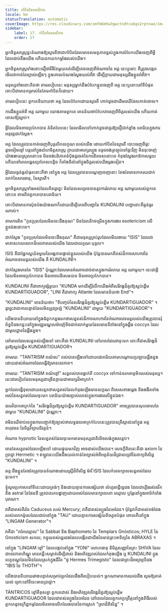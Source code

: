 ```yaml
---
title: កាំបិត​នៃ​មនសិការ
locale: km
statusTranslation: automatic
coverImage: https://res.cloudinary.com/xmfm6mhw3gwctndtcubgx2rptnae/image/upload/v1741354419/small_cover_la_gran_rebelion_28716e29d2.webp
sidebar:
    label: 17. កាំបិត​នៃ​មនសិការ
    order: 17
---
```

អ្នកចិត្តសាស្រ្តខ្លះតំណាងឱ្យស្មារតីថាជាកាំបិតដែលមានសមត្ថភាពខ្ពស់ក្នុងការបំបែកយើងចេញពីអ្វីដែលជាប់នឹងយើង ហើយដកយកកម្លាំងរបស់យើង។

អ្នកចិត្តសាស្រ្តទាំងនោះជឿថាវិធីតែមួយគត់ដើម្បីគេចចេញពីអំណាចនៃ អត្ត នេះឬនោះ គឺត្រូវសង្កេតមើលវាកាន់តែច្បាស់ឡើងៗ ក្នុងគោលបំណងស្វែងយល់ពីវា ដើម្បីក្លាយជាមនុស្សដឹងខ្លួនអំពីវា។

មនុស្សទាំងនោះគិតថា តាមរបៀបនេះ មនុស្សម្នាក់នឹងបំបែកខ្លួនចេញពី អត្ត នេះឬនោះនៅទីបំផុត ទោះបីជាមានកម្រាស់នៃគែមកាំបិតក៏ដោយ។

តាមរបៀបនេះ ពួកគេនិយាយថា អត្ត ដែលបំបែកដោយស្មារតី ហាក់ដូចជាដើមឈើដែលកាត់ចោល។

ការដឹងខ្លួនអំពី អត្ត ណាមួយ យោងតាមពួកគេ មានន័យថាបំបែកវាចេញពីចិត្តរបស់យើង ហើយកាត់ទោសឱ្យស្លាប់។

អ្វីដែលមិនអាចប្រកែកបាន គំនិតបែបនេះ ដែលមើលទៅហាក់ដូចជាគួរឱ្យជឿជាក់ខ្លាំង បរាជ័យក្នុងការអនុវត្តជាក់ស្តែង។

អត្ត ដែលត្រូវបានកាត់ចេញពីបុគ្គលិកលក្ខណៈរបស់យើង ដោយកាំបិតនៃស្មារតី បោះចេញពីផ្ទះដូចចៀមខ្មៅ បន្តនៅក្នុងលំហចិត្តសាស្ត្រ ក្លាយជាអារក្សល្បួង ទទូចចង់ត្រឡប់ទៅផ្ទះវិញ មិនចុះចាញ់យ៉ាងងាយស្រួលនោះទេ មិនចង់បរិភោគនំបុ័ងជូរចត់នៃការនិរទេសនោះទេ កំពុងស្វែងរកឱកាសមួយ ហើយនៅពេលធ្វេសប្រហែសបន្តិច ក៏តាំងទីលំនៅក្នុងចិត្តរបស់យើងម្តងទៀត។

អ្វីដែលធ្ងន់ធ្ងរបំផុតនោះគឺថា នៅក្នុង អត្ត ដែលត្រូវបានបណ្តេញចេញនោះ តែងតែមានភាគរយជាក់លាក់នៃសារធាតុ, នៃស្មារតី។

អ្នកចិត្តសាស្រ្តទាំងអស់ដែលគិតដូច្នេះ មិនដែលសម្រេចបាននូវការរំលាយ អត្ត ណាមួយរបស់ពួកគេនោះទេ តាមពិតពួកគេបានបរាជ័យ។

ទោះបីជាមានការប៉ុនប៉ងយ៉ាងណាក៏ដោយដើម្បីគេចពីបញ្ហានៃ KUNDALINI បញ្ហានោះគឺធ្ងន់ធ្ងរណាស់។

តាមការពិត "កូនប្រុសដែលមិនចេះដឹងគុណ" មិនដែលរីកចម្រើនក្នុងការងារ esotericism លើខ្លួនឯងនោះទេ។

ជាក់ស្តែង "កូនប្រុសដែលមិនចេះដឹងគុណ" គឺជាមនុស្សគ្រប់រូបដែលមើលងាយ "ISIS" ដែលជាមាតាសកលលោកដ៏ទេវភាពរបស់យើង ដែលជាលក្ខណៈបុគ្គល។

ISIS គឺជាផ្នែកស្វយ័តមួយនៃអង្គភាពផ្ទាល់ខ្លួនរបស់យើង ប៉ុន្តែបានមកពីពស់ដ៏កាចសាហាវនៃអំណាចវេទមន្តរបស់យើង គឺ KUNDALINI។

ជាក់ស្តែងមានតែ "ISIS" ប៉ុណ្ណោះដែលមានអំណាចដាច់ខាតក្នុងការរំលាយ អត្ត ណាមួយ។ នេះ​ជា​អ្វី​ដែល​មិន​អាច​ប្រកែក​បាន មិន​អាច​បដិសេធ​បាន មិន​អាច​ប្រកែក​បាន។

KUNDALINI គឺជាពាក្យផ្សំមួយ៖ "KUNDA មកដើម្បីរំលឹកយើងអំពីសរីរាង្គដ៏គួរឱ្យស្អប់ខ្ពើម KUNDARTIGUADOR", "LINI គឺជាពាក្យ Atlante ដែលមានន័យថា End"។

"KUNDALINI" មានន័យថា៖ "ទីបញ្ចប់នៃសរីរាង្គដ៏គួរឱ្យស្អប់ខ្ពើម KUNDARTIGUADOR" ។ ដូច្នេះវាជាការបន្ទាន់ដែលមិនត្រូវច្រឡំ "KUNDALINI" ជាមួយ "KUNDARTIGUADOR"។

យើងបាននិយាយនៅក្នុងជំពូកកន្លងមកថាសត្វពស់ដ៏កាចសាហាវនៃអំណាចវេទមន្តរបស់យើងត្រូវបានរុំព័ទ្ធបីដងកន្លះនៅក្នុងមជ្ឈមណ្ឌលម៉ាញ៉េទិចជាក់លាក់មួយដែលមានទីតាំងនៅក្នុងឆ្អឹង coccyx ដែលជាមូលដ្ឋាននៃឆ្អឹងខ្នង។

នៅពេលដែលសត្វពស់ឡើងទៅ នោះគឺជា KUNDALINI នៅពេលដែលវាចុះមក នោះគឺជាសរីរាង្គដ៏គួរឱ្យស្អប់ខ្ពើម KUNDARTIGUADOR។

តាមរយៈ "TANTRISM ពណ៌ស" ពស់បានឡើងទៅដោយជោគជ័យតាមបណ្តោយប្រឡាយឆ្អឹងខ្នង ដោយដាស់អំណាចដែលធ្វើឱ្យមានទេវភាព។

តាមរយៈ "TANTRISM ពណ៌ខ្មៅ" សត្វពស់បានធ្លាក់ពី coccyx ទៅកាន់នរកអាតូមិករបស់មនុស្ស។ នេះជារបៀបដែលមនុស្សជាច្រើនក្លាយជាអារក្សដ៏អាក្រក់។

អ្នកដែលធ្វើខុសដោយសន្មតថាសត្វពស់ដែលកំពុងឡើងមានលក្ខណៈពិសេសខាងឆ្វេង និងងងឹតទាំងអស់នៃសត្វពស់ដែលចុះមក បរាជ័យយ៉ាងច្បាស់លាស់ក្នុងការងារលើខ្លួនឯង។

ផលវិបាកអាក្រក់នៃ "សរីរាង្គដ៏គួរឱ្យស្អប់ខ្ពើម KUNDARTIGUADOR" អាចត្រូវបានលុបចោលតែជាមួយ "KUNDALINI" ប៉ុណ្ណោះ។

វាមិនឈឺចាប់ទេក្នុងការបញ្ជាក់ឱ្យច្បាស់ថាលទ្ធផលអាក្រក់បែបនេះត្រូវបានគ្រីស្តាល់នៅក្នុង អត្ត ពហុវចនៈនៃចិត្តវិទ្យាបដិវត្តន៍។

អំណាច hypnotic នៃសត្វពស់ដែលចុះមកមានមនុស្សជាតិលិចលង់ក្នុងសន្លប់។

មានតែសត្វពស់ដែលឡើងទៅ ដោយផ្ទុយមកវិញ អាចដាស់យើងបាន។ សេចក្តីពិតនេះគឺជា axiom នៃប្រាជ្ញា Hermetic ។ ឥឡូវនេះយើងនឹងយល់កាន់តែច្បាស់អំពីអត្ថន័យដ៏ជ្រាលជ្រៅនៃពាក្យពិសិដ្ឋ "KUNDALINI" ។

ឆន្ទៈដឹងខ្លួនតែងតែត្រូវបានតំណាងដោយស្ត្រីដ៏ពិសិដ្ឋ ម៉ារី ISIS ដែលកំទេចក្បាលសត្វពស់ដែលចុះមក។

ខ្ញុំសូមប្រកាសនៅទីនេះដោយត្រង់ៗ និងដោយគ្មានការសង្ស័យថា លំហូរពន្លឺទ្វេដង ដែលជាភ្លើងរស់រវើក និង astral នៃផែនដី ត្រូវបានគេបង្ហាញដោយពស់ដែលមានក្បាលគោ ឈ្មោល ឬឆ្កែនៅក្នុងអាថ៌កំបាំងបុរាណ។

វាគឺជាពស់ពីរនៃ Caduceus របស់ Mercury; វាគឺជាពស់ល្បួងនៃអេដែន។ ប៉ុន្តែវាក៏ជាពស់ទង់ដែងរបស់លោកម៉ូសេដែលជាប់នៅក្នុង "TAU" ដោយគ្មានការសង្ស័យតិចតួចបំផុត ពោលគឺនៅក្នុង "LINGAM Generator"។

វាគឺជា "ពពែឈ្មោល" នៃ Sabbat និង Baphometo នៃ Templars Gnósticos; HYLE នៃ Gnosticism សកល; កន្ទុយពស់ទ្វេរដងដែលបង្កើតជាជើងនៃមាន់ព្រះអាទិត្យនៃ ABRAXAS ។

នៅក្នុង "LINGAM ខ្មៅ" ដែលបង្កប់នៅក្នុង "YONI" លោហធាតុ និមិត្តសញ្ញានៃព្រះ SHIVA ដែលជាទេវភាពហិណ្ឌូ មានគន្លឹះសម្ងាត់ដើម្បីដាស់ និងអភិវឌ្ឍពស់ដែលកំពុងឡើង ឬ KUNDALINI ក្នុងលក្ខខណ្ឌដែលមិនដែលស្រក់ក្នុងជីវិត "ថូ Hermes Trimegisto" ដែលជាព្រះដ៏អស្ចារ្យបីដង "IBIS នៃ THOTH"។

យើងបាននិយាយរវាងបន្ទាត់សម្រាប់អ្នកដែលដឹងពីរបៀបយល់។ អ្នកណាមានការយល់ដឹង សូមឱ្យគាត់យល់ ព្រោះនៅទីនេះមានប្រាជ្ញា។

TÁNTRICOS ខ្មៅគឺខុសគ្នា ពួកគេដាស់ និងអភិវឌ្ឍសរីរាង្គដ៏គួរឱ្យស្អប់ខ្ពើម KUNDARTIGUADOR ដែលជាពស់ល្បួងនៃអេដែន នៅពេលដែលពួកគេប្រព្រឹត្តនៅក្នុងពិធីរបស់ពួកគេនូវឧក្រិដ្ឋកម្មដែលមិនអាចលើកលែងបាននៃការស្រក់ "ស្រាដ៏ពិសិដ្ឋ" ។


